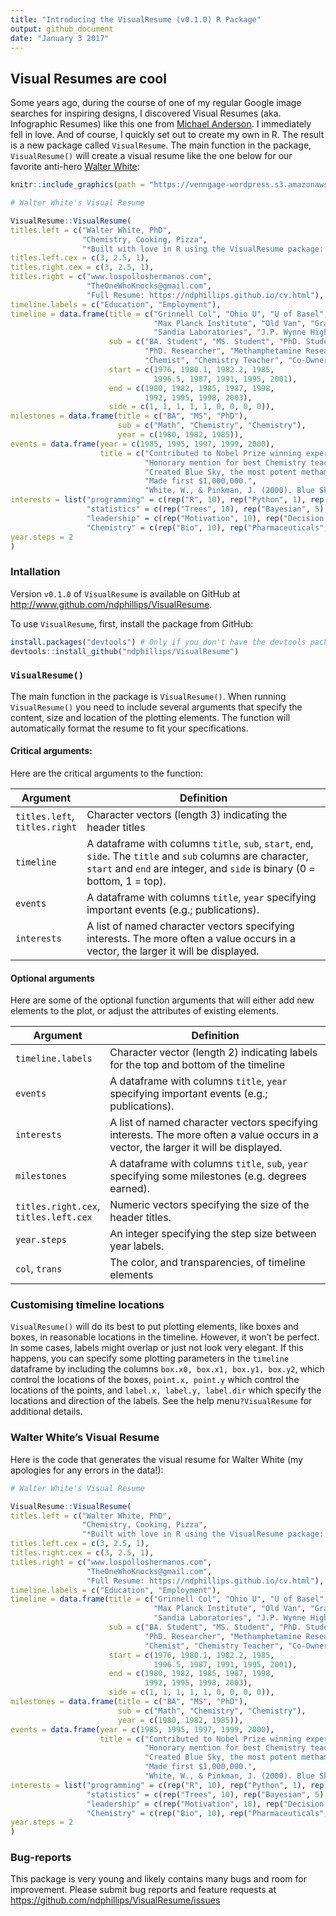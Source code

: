 ```yaml
---
title: "Introducing the VisualResume (v0.1.0) R Package"
output: github_document
date: "January 3 2017"
---
```



## Visual Resumes are cool

Some years ago, during the course of one of my regular Google image searches for inspiring designs, I discovered Visual Resumes (aka. Infographic Resumes) like this one from [Michael Anderson](https://venngage-wordpress.s3.amazonaws.com/uploads/2016/05/michael-anderson.png). I immediately fell in love. And of course, I quickly set out to create my own in R. The result is a new package called `VisualResume`. The main function in the package, `VisualResume()` will create a visual resume like the one below for our favorite anti-hero [Walter White](https://en.wikipedia.org/wiki/Walter_White_(Breaking_Bad)):

```r
knitr::include_graphics(path = "https://venngage-wordpress.s3.amazonaws.com/uploads/2016/05/michael-anderson.png")
```


```r
# Walter White's Visual Resume

VisualResume::VisualResume(
titles.left = c("Walter White, PhD", 
                "Chemistry, Cooking, Pizza", 
                "*Built with love in R using the VisualResume package: www.ndphillips.github.io/VisualResume"),
titles.left.cex = c(3, 2.5, 1),
titles.right.cex = c(3, 2.5, 1),
titles.right = c("www.lospolloshermanos.com", 
                 "TheOneWhoKnocks@gmail.com", 
                 "Full Resume: https://ndphillips.github.io/cv.html"),
timeline.labels = c("Education", "Employment"),
timeline = data.frame(title = c("Grinnell Col", "Ohio U", "U of Basel",
                                "Max Planck Institute", "Old Van", "Gray Matter",
                                "Sandia Laboratories", "J.P. Wynne High School", "A1A Car Wash"),
                      sub = c("BA. Student", "MS. Student", "PhD. Student", 
                              "PhD. Researcher", "Methamphetamine Research", "Co-Founder", 
                              "Chemist", "Chemistry Teacher", "Co-Owner"),
                      start = c(1976, 1980.1, 1982.2, 1985, 
                                1996.5, 1987, 1991, 1995, 2001),
                      end = c(1980, 1982, 1985, 1987, 1998, 
                              1992, 1995, 1998, 2003),
                      side = c(1, 1, 1, 1, 1, 0, 0, 0, 0)),
milestones = data.frame(title = c("BA", "MS", "PhD"),
                        sub = c("Math", "Chemistry", "Chemistry"),
                        year = c(1980, 1982, 1985)),
events = data.frame(year = c(1985, 1995, 1997, 1999, 2000),
                    title = c("Contributed to Nobel Prize winning experiment.",
                              "Honorary mention for best Chemistry teacher of the year.",
                              "Created Blue Sky, the most potent methamphetamine ever produced.",
                              "Made first $1,000,000.",
                              "White, W., & Pinkman, J. (2000). Blue Sky: A method of [...].\nJournal of Psychopharmical Substances, 1(1),.")),
interests = list("programming" = c(rep("R", 10), rep("Python", 1), rep("JavaScript", 2), "MatLab"),
                 "statistics" = c(rep("Trees", 10), rep("Bayesian", 5), rep("Regression", 3)),
                 "leadership" = c(rep("Motivation", 10), rep("Decision Making", 5), rep("Manipulation", 30)),
                 "Chemistry" = c(rep("Bio", 10), rep("Pharmaceuticals", 50))),
year.steps = 2
)
```

### Intallation

Version `v0.1.0` of `VisualResume` is available on GitHub at [http://www.github.com/ndphillips/VisualResume](http://www.github.com/ndphillips/VisualResume).

To use `VisualResume`, first, install the package from GitHub:

```r
install.packages("devtools") # Only if you don't have the devtools package
devtools::install_github("ndphillips/VisualResume")
```

### `VisualResume()`

The main function in the package is `VisualResume()`. When running `VisualResume()` you need to include several arguments that specify the content, size and location of the plotting elements. The function will automatically format the resume to fit your specifications. 

#### Critical arguments:

Here are the critical arguments to the function:

| Argument          | Definition | 
|----------|------------------------------------------------|
| `titles.left`, `titles.right`          | Character vectors (length 3) indicating the header titles  |
| `timeline` | A dataframe with columns `title`, `sub`, `start`, `end`, `side`. The `title` and `sub` columns are character, `start` and `end` are integer, and `side` is binary (0 = bottom, 1 = top).     |   
| `events`     | A dataframe with columns `title`, `year` specifying important events (e.g.; publications).     |   
| `interests`     | A list of named character vectors specifying interests. The more often a value occurs in a vector, the larger it will be displayed.     | 

#### Optional arguments

Here are some of the optional function arguments that will either add new elements to the plot, or adjust the attributes of existing elements.

| Argument          | Definition | 
|----------|------------------------------------------------|
| `timeline.labels` | Character vector (length 2) indicating labels for the top and bottom of the timeline     |   
| `events`     | A dataframe with columns `title`, `year` specifying important events (e.g.; publications).     |   
| `interests`     | A list of named character vectors specifying interests. The more often a value occurs in a vector, the larger it will be displayed.     | 
| `milestones` | A dataframe with columns `title`, `sub`, `year` specifying some milestones (e.g. degrees earned). |
| `titles.right.cex`, `titles.left.cex`          | Numeric vectors specifying the size of the header titles.  |
| `year.steps` | An integer specifying the step size between year labels. |
| `col`, `trans` | The color, and transparencies, of timeline elements

### Customising timeline locations

`VisualResume()` will do its best to put plotting elements, like boxes and boxes, in reasonable locations in the timeline. However, it won't be perfect. In some cases, labels might overlap or just not look very elegant. If this happens, you can specify some plotting parameters in the `timeline` dataframe by including the columns `box.x0, box.x1, box.y1, box.y2`, which control the locations of the boxes, `point.x, point.y` which control the locations of the points, and `label.x, label.y, label.dir` which specify the locations and direction of the labels. 
See the help menu`?VisualResume` for additional details.


### Walter White's Visual Resume

Here is the code that generates the visual resume for Walter White (my apologies for any errors in the data!):

```r
# Walter White's Visual Resume

VisualResume::VisualResume(
titles.left = c("Walter White, PhD", 
                "Chemistry, Cooking, Pizza", 
                "*Built with love in R using the VisualResume package: www.ndphillips.github.io/VisualResume"),
titles.left.cex = c(3, 2.5, 1),
titles.right.cex = c(3, 2.5, 1),
titles.right = c("www.lospolloshermanos.com", 
                 "TheOneWhoKnocks@gmail.com", 
                 "Full Resume: https://ndphillips.github.io/cv.html"),
timeline.labels = c("Education", "Employment"),
timeline = data.frame(title = c("Grinnell Col", "Ohio U", "U of Basel",
                                "Max Planck Institute", "Old Van", "Gray Matter",
                                "Sandia Laboratories", "J.P. Wynne High School", "A1A Car Wash"),
                      sub = c("BA. Student", "MS. Student", "PhD. Student", 
                              "PhD. Researcher", "Methamphetamine Research", "Co-Founder", 
                              "Chemist", "Chemistry Teacher", "Co-Owner"),
                      start = c(1976, 1980.1, 1982.2, 1985, 
                                1996.5, 1987, 1991, 1995, 2001),
                      end = c(1980, 1982, 1985, 1987, 1998, 
                              1992, 1995, 1998, 2003),
                      side = c(1, 1, 1, 1, 1, 0, 0, 0, 0)),
milestones = data.frame(title = c("BA", "MS", "PhD"),
                        sub = c("Math", "Chemistry", "Chemistry"),
                        year = c(1980, 1982, 1985)),
events = data.frame(year = c(1985, 1995, 1997, 1999, 2000),
                    title = c("Contributed to Nobel Prize winning experiment.",
                              "Honorary mention for best Chemistry teacher of the year.",
                              "Created Blue Sky, the most potent methamphetamine ever produced.",
                              "Made first $1,000,000.",
                              "White, W., & Pinkman, J. (2000). Blue Sky: A method of [...].\nJournal of Psychopharmical Substances, 1(1),.")),
interests = list("programming" = c(rep("R", 10), rep("Python", 1), rep("JavaScript", 2), "MatLab"),
                 "statistics" = c(rep("Trees", 10), rep("Bayesian", 5), rep("Regression", 3)),
                 "leadership" = c(rep("Motivation", 10), rep("Decision Making", 5), rep("Manipulation", 30)),
                 "Chemistry" = c(rep("Bio", 10), rep("Pharmaceuticals", 50))),
year.steps = 2
)
```


### Bug-reports

This package is very young and likely contains many bugs and room for improvement. Please submit bug reports and feature requests at [https://github.com/ndphillips/VisualResume/issues](https://github.com/ndphillips/VisualResume/issues)



